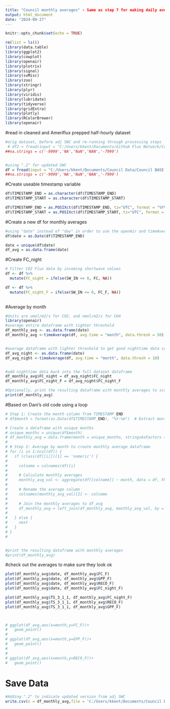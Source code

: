 ```yaml
---
title: "Council monthly averages" - Same as step 7 for making daily averages, but doing monthly averages (optional)
output: html_document
date: "2024-09-27"
---
```


```r
knitr::opts_chunk$set(echo = TRUE)
```

```r
rm(list = ls())
library(data.table)
library(ggplot2)
library(cowplot)
library(openair)
library(plotrix)
library(signal)
library(svMisc)
library(zoo)
library(stringr)
library(plyr)
library(viridis)
library(lubridate)
library(tidyverse)
library(gridExtra)
library(plotly)
library(RColorBrewer)
library(openair)
```


#read in cleaned and Ameriflux prepped half-hourly dataset
```r
#orig dataset, before adj SWC and re-running through processing steps 
 # df2 = fread(input = "C:/Users/kkent/Documents/Github Flux Network/Council BASE prepping/Council_BASE-data-prepping/US-NGC2_HH_201701010000_202309010000.csv", na.strings = "-9999")
##na.strings = c('-9999','NA','NaN','NAN','-7999')


#using ".2" for updated SWC 
df = fread(input = "C:/Users/kkent/Documents/Council Data/Council BASE gapfilling/US-NGC2.2_HH_201701010000_202309010000.csv", na.strings = "-9999")
##na.strings = c('-9999','NA','NaN','NAN','-7999')


```

#Create useable timestamp variable 
```r
df$TIMESTAMP_END = as.character(df$TIMESTAMP_END)
df$TIMESTAMP_START = as.character(df$TIMESTAMP_START)

df$TIMESTAMP_END = as.POSIXct(df$TIMESTAMP_END, tz="UTC", format = "%Y%m%d%H%M")
df$TIMESTAMP_START = as.POSIXct(df$TIMESTAMP_START, tz="UTC", format = "%Y%m%d%H%M")


```

#Create a new df for monthly averages 
```r
#using "date" instead of "day" in order to use the openAir and timeAverage packages/functions
df$date = as.Date(df$TIMESTAMP_END)

date = unique(df$date)
df_avg = as.data.frame(date)
```

#Create FC_night 
```r
# Filter CO2 Flux data by incoming shortwave values 
df <- df %>%
  mutate(FC_night = ifelse(SW_IN <= 0, FC, NA))

df <- df %>%
  mutate(FC_night_F = ifelse(SW_IN <= 0, FC_F, NA))
  
```

#Average by month 
```r
#Units are umol/m2/s for CO2, and nmol/m2/s for CH4
library(openair)
#average entire dataframe with tighter threshold 
df_monthly_avg <- as.data.frame(date)
df_monthly_avg <-timeAverage(df, avg.time = "month", data.thresh = 50)


#average dataframe with lighter threshold to get good nighttime data coverage
df_avg_night <- as.data.frame(date)
df_avg_night <-timeAverage(df, avg.time = "month", data.thresh = 10)


#add nighttime data back into the full dataset dataframe
df_monthly_avg$FC_night = df_avg_night$FC_night
df_monthly_avg$FC_night_F = df_avg_night$FC_night_F

#Optionally, print the resulting dataframe with monthly averages to screen / make sure it looks ok 
print(df_monthly_avg)


```




#Based on Dani's old code using a loop  

```r
# Step 1: Create the month column from TIMESTAMP_END
# df$month = format(as.Date(df$TIMESTAMP_END), "%Y-%m")  # Extract month in YYYY-MM format

# Create a dataframe with unique months
# unique_months = unique(df$month)
# df_monthly_avg = data.frame(month = unique_months, stringsAsFactors = FALSE)  # Initialize df_avg with unique months
# 
# # Step 2: Average by month to create monthly average dataframe
# for (i in 1:ncol(df)) {
#   if (class(df[[i]])[1] == 'numeric') {
#     
#     colname = colnames(df)[i]
# 
#     # Calculate monthly averages
#     monthly_avg_val <- aggregate(df[[colname]] ~ month, data = df, FUN = mean, na.action = na.omit)
#     
#     # Rename the average column
#     colnames(monthly_avg_val)[2] <- colname
#     
#     # Join the monthly averages to df_avg
#     df_monthly_avg = left_join(df_monthly_avg, monthly_avg_val, by = 'month')
#     
#   } else {
#     next
#   }
# }
# 


#print the resulting dataframe with monthly averages
#print(df_monthly_avg)

```


#check out the averages to make sure they look ok

```r


plot(df_monthly_avg$date, df_monthly_avg$FC_F)
plot(df_monthly_avg$date, df_monthly_avg$GPP_F)
plot(df_monthly_avg$date, df_monthly_avg$RECO_F)
plot(df_monthly_avg$date, df_monthly_avg$FC_night_F)

plot(df_monthly_avg$TS_3_1_1, df_monthly_avg$FC_night_F)
plot(df_monthly_avg$TS_3_1_1, df_monthly_avg$RECO_F)
plot(df_monthly_avg$TS_3_1_1, df_monthly_avg$GPP_F)



# ggplot(df_avg,aes(x=month,y=FC_F))+
#   geom_point()
# 
# ggplot(df_avg,aes(x=month,y=GPP_F))+
#   geom_point()
# 
# 
# ggplot(df_avg,aes(x=month,y=RECO_F))+
#   geom_point()


```

# Save Data

```r
#Adding ".2" to indicate updated version from adj SWC
write.csv(x = df_monthly_avg,file = 'C:/Users/kkent/Documents/Council Data/Council BASE gapfilling/council_monthly_AVG_gapfilled_clean_2017_2023_for analysis.2.csv',quote = F,row.names = F)




```



